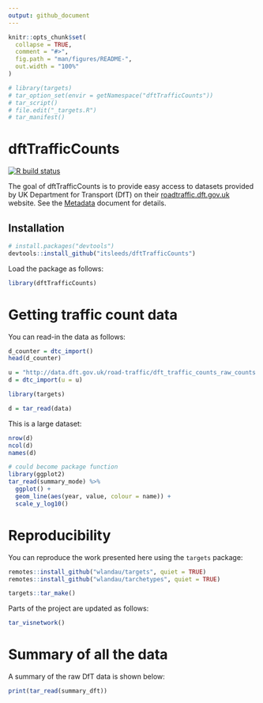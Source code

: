 ```yaml
---
output: github_document
---
```


<!-- README.md is generated from README.Rmd. Please edit that file -->

```r
knitr::opts_chunk$set(
  collapse = TRUE,
  comment = "#>",
  fig.path = "man/figures/README-",
  out.width = "100%"
)
```

```r
# library(targets)
# tar_option_set(envir = getNamespace("dftTrafficCounts"))
# tar_script()
# file.edit("_targets.R")
# tar_manifest()
```


# dftTrafficCounts

<!-- badges: start -->
[![R build status](https://github.com/itsleeds/dftTrafficCounts/workflows/R-CMD-check/badge.svg)](https://github.com/itsleeds/dftTrafficCounts/actions)
<!-- badges: end -->

The goal of dftTrafficCounts is to provide easy access to datasets provided by UK Department for Transport (DfT) on their [roadtraffic.dft.gov.uk](https://roadtraffic.dft.gov.uk) website.
See the [Metadata](http://data.dft.gov.uk.s3.amazonaws.com/road-traffic/all-traffic-data-metadata.pdf) document for details.

## Installation

<!-- You can install the released version of dftTrafficCounts from [CRAN](https://CRAN.R-project.org) with: -->

<!-- ``` r -->
<!-- install.packages("dftTrafficCounts") -->
<!-- ``` -->

<!-- And the development version from [GitHub](https://github.com/) with: -->

```r
# install.packages("devtools")
devtools::install_github("itsleeds/dftTrafficCounts")
```

<!-- From previous readme... -->
<!-- If you have traffic count data you would like to contribute to the Bristol City Council open data platform please contact city.transport@bristol.gov.uk -->

<!-- The entire dataset and a shapefile of the count locations can be downloaded here: http://1drv.ms/1LaIsZ4 -->

<!-- This data has not been quality checked and we strongly advise users conduct their own assessment of the quality of the data before using it. -->

Load the package as follows:

```r
library(dftTrafficCounts)
```


# Getting traffic count data

You can read-in the data as follows:

```r
d_counter = dtc_import()
head(d_counter)
```


```r
u = "http://data.dft.gov.uk/road-traffic/dft_traffic_counts_raw_counts.zip"
d = dtc_import(u = u)
```

```r
library(targets)
```


```r
d = tar_read(data)
```

This is a large dataset:

```r
nrow(d)
ncol(d)
names(d)
```





```r
# could become package function
library(ggplot2)
tar_read(summary_mode) %>% 
  ggplot() +
  geom_line(aes(year, value, colour = name)) +
  scale_y_log10()
```


# Reproducibility

You can reproduce the work presented here using the `targets` package:

```r
remotes::install_github("wlandau/targets", quiet = TRUE)
remotes::install_github("wlandau/tarchetypes", quiet = TRUE)
```

```r
targets::tar_make()
```

Parts of the project are updated as follows:

```r
tar_visnetwork()
```


# Summary of all the data

A summary of the raw DfT data is shown below:

```r
print(tar_read(summary_dft))
```

